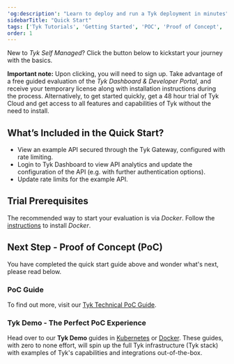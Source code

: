 ```yaml
---
'og:description': "Learn to deploy and run a Tyk deployment in minutes"
sidebarTitle: "Quick Start"
tags: ['Tyk Tutorials', 'Getting Started', 'POC', 'Proof of Concept', 'Tyk PoC', 'k8s', 'docker', 'Self Managed', 'Open Source', 'demo', 'Tyk demo', 'Tyk quick start']
order: 1
---
```



New to *Tyk Self Managed*? Click the button below to kickstart your journey with the basics.

**Important note:** Upon clicking, you will need to sign up. Take advantage of a free guided evaluation of the *Tyk Dashboard & Developer Portal*, and receive your temporary license along with installation instructions during the process. Alternatively, to get started quickly, get a 48 hour trial of Tyk Cloud and get access to all features and capabilities of Tyk without the need to install. 


<ButtonLeft href="https://tyk.io/sign-up#self" color="green" content="Get started" />

## What’s Included in the Quick Start?
- View an example API secured through the Tyk Gateway, configured with rate limiting.
- Login to Tyk Dashboard to view API analytics and update the configuration of the API (e.g. with further authentication options).
- Update rate limits for the example API.

## Trial Prerequisites
The recommended way to start your evaluation is via *Docker*. Follow the [instructions](https://docs.docker.com/get-docker/) to install *Docker*.


## Next Step - Proof of Concept (PoC)

You have completed the quick start guide above and wonder what's next, please read below.

### PoC Guide 
To find out more, visit our [Tyk Technical PoC Guide](https://tyk.io/customer-engineering/poc/technical-guide/).

<ButtonLeft href="https://tyk.io/contact/" color="green" content="Contact us" />


### Tyk Demo - The Perfect PoC Experience
Head over to our **Tyk Demo** guides in [Kubernetes](/5.6/getting-started/quick-start/tyk-k8s-demo) or [Docker](/5.6/getting-started/quick-start/tyk-demo). These guides, with zero to none effort, will spin up the full Tyk infrastructure (Tyk stack) with examples of Tyk's capabilities and integrations out-of-the-box.
